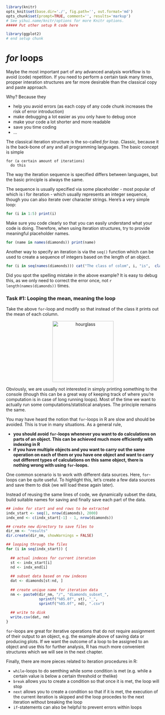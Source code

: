 ```r
library(knitr)
opts_knit$set(base.dir='./', fig.path='', out.format='md')
opts_chunk$set(prompt=TRUE, comment='', results='markup')
# See yihui.name/knitr/options for more Knitr options.
##### Put other setup R code here

library(ggplot2)
# end setup chunk
```
# *for* loops

Maybe the most important part of any advanced analysis workflow is to avoid (code) repetition. If you need to perform a certain task many times, propper interation structures are far more desirable than the classical copy and paste approach. 

Why? Because they

* help you avoid errors (as each copy of any code chunk increases the risk of error introduction)
* make debugging a lot easier as you only have to debug once
* make your code a lot shorter and more readable
* save you time coding
* ...

The classical iteration structure is the so-called _for loop_. Classic, because it is the back-bone of any and all programming languages. The basic concept is simple

```
for (a certain amount of iterations)
  do this
```

The way the iteration sequence is specified differs between languages, but the basic principle is always the same.

The sequence is usually specified via some placeholder - most popular of which is i for iteration - which usually represents an integer sequence, though you can also iterate over character strings. Here's a very simple loop:

```r
for (i in 1:5) print(i)
```

Make sure you code clearly so that you can easily understand what your code is doing. Therefore, when using iteration structures, try to provide meaningful placeholder names.

```r
for (name in names(diamonds)) print(name)
```

Another way to specify an iteration is via the `seq()` function which can be used to create a sequence of integers based on the length of an object.

```r
for (i in seq(names(diamonds))) cat("The class of colom", i, "is",  class(diamonds[, i]), "\n")
```

Did you spot the spelling mistake in the above example? It is easy to debug this, as we only need to correct the error once, not `r length(names(diamonds))` times.

### Task #1: Looping the mean, meaning the loop
Take the above `for`-loop and modify so that instead of the class it prints out the mean of each column.

<center>
  <img src="https://pixabay.com/static/uploads/photo/2012/04/14/14/04/hourglass-34048_640.png" alt="hourglass" style="width: 200px;"/>
</center>


Obviously, we are usually not interested in simply printing something to the console (though this can be a great way of keeping track of where you're computation is in case of long running loops). Most of the time we want to actually run some computations/statistical analyses. The principle remains the same. 

You may have heard the notion that `for`-loops in R are slow and should be avoided. This is true in many situations. As a general rule, 

* __you should avoid `for`-loops whenever you want to do calculations on parts of an object. This can be achieved much more efficiently with indexing in R__
* __if you have multiple objects and you want to carry out the same operation on each of them or you have one object and want to carry out different types of calculations on this same object, there is nothing wrong with using `for`-loops.__

One common scenario is to work with different data sources. Here, `for`-loops can be quite useful. To highlight this, let's create a few data sources and save them to disk (we will load these again later).

Instead of reusing the same lines of code, we dynamically subset the data, build suitable names for saving and finally save each part of the data.

```r
## index for start and end rows to be extracted
indx_start <- seq(1, nrow(diamonds), 2000)
indx_end <- c(indx_start[-1] - 1, nrow(diamonds))

## create new directory to save files to
dir_nm <- "results"
dir.create(dir_nm, showWarnings = FALSE)

## looping through the files
for (i in seq(indx_start)) {
  
  ## actual indeces for current iteration
  st <- indx_start[i]
  nd <- indx_end[i]
  
  ## subset data based on row indeces
  dat <- diamonds[st:nd, ]
  
  ## create unique name for iteration data
  nm <- paste0(dir_nm, "/", "diamonds_subset_", 
               sprintf("%05.0f", st), "_", 
               sprintf("%05.0f", nd), ".csv")
  
  ## write to disk
  write.csv(dat, nm)
}
```

`for`-loops are great for iterative operations that do not require assignment of their output to an object, e.g. the example above of saving data or producing plots. If we want the outcome of a loop to be assigned to an object and use this for further analysis, R has much more convenient structures which we will see in the next chapter.

Finally, there are more pieces related to iteration procedures in R:

* `while`-loops to do semthing while some condition is met (e.g. while a certain value is below a certain threshold or thelike)
* `break` allows you to create a condition so that once it is met, the loop will stop
* `next` allows you to create a condition so that if it is met, the execution of the current iteration is skipped and the loop procedes to the next iteration without breaking the loop
* `if`-statements can also be helpful to prevent errors within loops